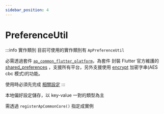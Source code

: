 ```yaml
---
sidebar_position: 4
---
```


# PreferenceUtil

:::info 實作類別
目前可使用的實作類別有 `ApPreferenceUtil`

必需透過套件 [`ap_common_flutter_platform`](https://pub.dev/packages/ap_common_flutter_platform)，為套件
封裝 Flutter 官方維護的 [shared_preferences](https://pub.dev/packages/shared_preferences)
，支援所有平台，另外支援使用 [encrypt](https://pub.dev/packages/encrypt) 加密字串(AES cbc 模式)的功能。

使用時必須先完成 [相關設定](../installation/shared-preferences)
:::

本地偏好設定儲存，以 key-value 一對的類型為主

需透過 `registerApCommonCore()` 指定成實例
